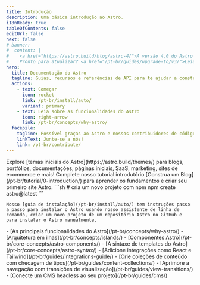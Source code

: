 ```yaml
---
title: Introdução
description: Uma básica introdução ao Astro.
i18nReady: true
tableOfContents: false
editUrl: false
next: false
# banner:
#  content: |
#    <a href="https://astro.build/blog/astro-4/">A versão 4.0 do Astro está aqui!</a>
#    Pronto para atualizar? <a href="/pt-br/guides/upgrade-to/v3/">Leia nosso guia de atualização</a>.
hero:
  title: Documentação do Astro
  tagline: Guias, recursos e referências de API para te ajudar a construir com Astro.
  actions:
    - text: Começar
      icon: rocket
      link: /pt-br/install/auto/
      variant: primary
    - text: Leia sobre as funcionalidades do Astro
      icon: right-arrow
      link: /pt-br/concepts/why-astro/
  facepile:
    tagline: Possível graças ao Astro e nossos contribuidores de código aberto.
    linkText: Junte-se a nós!
    link: /pt-br/contribute/
---
```



<CardGrid>
  <Card title="O que você vai construir com Astro?" icon="laptop">
    Explore [temas iniciais do Astro](https://astro.build/themes/) para blogs, portfólios, documentações, páginas iniciais, SaaS, marketing, sites de ecommerce e mais!
  </Card>

  <Card title="Faça um tour guiado" icon="star">
    Complete nosso tutorial introdutório [Construa um Blog](/pt-br/tutorial/0-introduction/) para aprender os fundamentos e criar seu primeiro site Astro.
  </Card>

  <SplitCard title="Comece um novo projeto" icon="rocket">
    ```sh
    # cria um novo projeto com npm
    npm create astro@latest
    ```
    
    Nosso [guia de instalação](/pt-br/install/auto/) tem instruções passo a passo para instalar o Astro usando nosso assistente de linha de comando, criar um novo projeto de um repositório Astro no GitHub e para instalar o Astro manualmente.
  </SplitCard>

  <ListCard title="Aprenda" icon="open-book">
    - [As principais funcionalidades do Astro](/pt-br/concepts/why-astro/)
    - [Arquitetura em ilhas](/pt-br/concepts/islands/)
    - [Componentes Astro](/pt-br/core-concepts/astro-components/)
    - [A sintaxe de templates do Astro](/pt-br/core-concepts/astro-syntax/)
  </ListCard>

  <ListCard title="Estenda" icon="puzzle">
    - [Adicione integrações como React e Tailwind](/pt-br/guides/integrations-guide/)
    - [Crie coleções de conteúdo com checagem de tipos](/pt-br/guides/content-collections/)
    - [Aprimore a navegação com transições de visualização](/pt-br/guides/view-transitions/)
    - [Conecte um CMS headless ao seu projeto](/pt-br/guides/cms/)
  </ListCard>
</CardGrid>

<Discord title="Tem uma pergunta ou quer fazer parte?" cta="Entre em nosso Discord"/>
